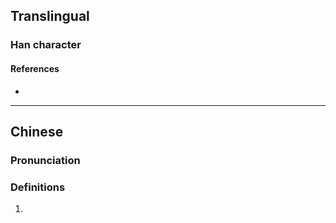 {{character info}}
==Translingual==

===Han character===
{{Han char|rn=86|rad=火|as=16|sn=20|four=|canj=FTOF|ids=⿰火蕉}}

====References====
* {{Han ref|kx=0686.340|dkj=19569|dj=1099.190|hdz=32246.160|uh=7211|ud=29201}}

----

==Chinese==
{{zh-forms}}

===Pronunciation===
{{zh-pron
|m=jué
|mc=y
|oc=y
|cat=
}}

===Definitions===
{{zh-hanzi}}

# {{rfdef|zh}}